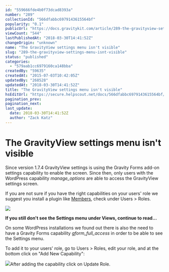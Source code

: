 ```yaml
---
id: "559666fde4b0f73dcad8393a"
number: "289"
collectionId: "566dfabbc6979143615564bf"
popularity: "0.1"
publicUrl: "https://docs.gravitykit.com/article/289-the-gravityview-settings-menu-isnt-visible"
viewCount: "544"
lastPublishedAt: "2018-03-30T14:41:52Z"
changeOrigin: "unknown"
name: "The GravityView settings menu isn't visible"
slug: "289-the-gravityview-settings-menu-isnt-visible"
status: "published"
categories: 
  - "579aab1cc6979160ca148bba"
createdBy: "59635"
createdAt: "2015-07-03T10:42:05Z"
updatedBy: "268528"
updatedAt: "2018-03-30T14:41:52Z"
title: "The GravityView settings menu isn't visible"
hsEditUrl: "https://secure.helpscout.net/docs/566dfabbc6979143615564bf/article/559666fde4b0f73dcad8393a"
pagination_prev: 
pagination_next: 
last_update:
  date: 2018-03-30T14:41:52Z
  author: "Zack Katz"
---
```


# The GravityView settings menu isn't visible

Since version 1.7.4 GravityView settings is using the Gravity Forms add-on settings capability to enable the screen. Since then, only users with the WordPress capability *manage\_options* are able to access the GravityView settings screen.

If you are not sure if you have the right capabilities on your users' role we suggest you install a plugin like [Members](https://wordpress.org/plugins/members/), check under Users &gt; Roles.

![](https://s3.amazonaws.com/helpscout.net/docs/assets/54c58489e4b051242988532c/images/5596726ee4b0f73dcad83988/file-496mAz68OG.png)

**If you still don't see the Settings menu under Views, continue to read...**

On some WordPress installations we found out there is also the need to have a Gravity Forms capability *gform\_full\_access* in order to be able to see the Settings menu.

To add it to your users' role, go to Users &gt; Roles, edit your role, and at the bottom click on "Add New Capability":

![](https://s3.amazonaws.com/helpscout.net/docs/assets/54c58489e4b051242988532c/images/55967439e4b0f73dcad8399d/file-EHOFDKSGJU.png)After adding the capability click on Update Role.